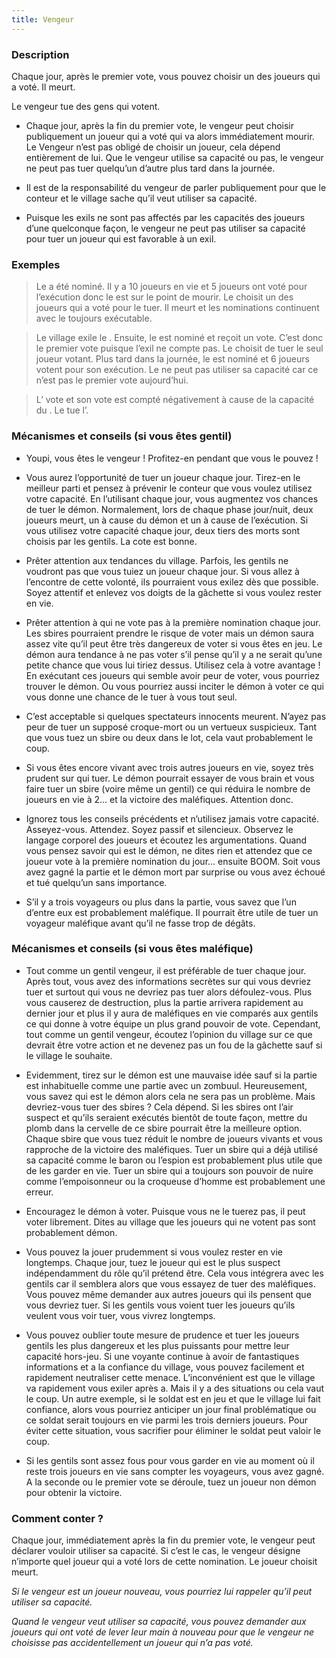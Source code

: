 ```yaml
---
title: Vengeur
---
```



<Role VENGEUR header />

### Description

Chaque jour, après le premier vote, vous pouvez choisir un des joueurs qui a voté. Il meurt.

Le vengeur tue des gens qui votent.

-	Chaque jour, après la fin du premier vote, le vengeur peut choisir publiquement un joueur qui a voté qui va alors immédiatement mourir. Le Vengeur n’est pas obligé de choisir un joueur, cela dépend entièrement de lui. Que le vengeur utilise sa capacité ou pas, le vengeur ne peut pas tuer quelqu’un d’autre plus tard dans la journée.

-	Il est de la responsabilité du vengeur de parler publiquement pour que le conteur et le village sache qu’il veut utiliser sa capacité.

-	Puisque les exils ne sont pas affectés par les capacités des joueurs d’une quelconque façon, le vengeur ne peut pas utiliser sa capacité pour tuer un joueur qui est favorable à un exil. 

### Exemples

> Le <Role IMP /> a été nominé. Il y a 10 joueurs en vie et 5 joueurs ont voté pour l’exécution donc le <Role IMP /> est sur le point de mourir. Le <Role VENGEUR /> choisit un des joueurs qui a voté pour le tuer. Il meurt et les nominations continuent avec le <Role IMP /> toujours exécutable.

> Le village exile le <Role VOLEUR />. Ensuite, le <Role MAJORDOME /> est nominé et reçoit un vote. C’est donc le premier vote puisque l’exil ne compte pas. Le <Role VENGEUR /> choisit de tuer le seul joueur votant. Plus tard dans la journée, le <Role VERTUEUX /> est nominé et 6 joueurs votent pour son exécution. Le <Role VENGEUR /> ne peut pas utiliser sa capacité car ce n’est pas le premier vote aujourd’hui. 

> L’<Role EMPATHIQUE /> vote et son vote est compté négativement à cause de la capacité du <Role VOLEUR />. Le <Role VENGEUR /> tue l’<Role EMPATHIQUE />.


### Mécanismes et conseils (si vous êtes gentil)

- Youpi, vous êtes le vengeur ! Profitez-en pendant que vous le pouvez !

- Vous aurez l’opportunité de tuer un joueur chaque jour. Tirez-en le meilleur parti et pensez à prévenir le conteur que vous voulez utilisez votre capacité. En l’utilisant chaque jour, vous augmentez vos chances de tuer le démon. Normalement, lors de chaque phase jour/nuit, deux joueurs meurt, un à cause du démon et un à cause de l’exécution. Si vous utilisez votre capacité chaque jour, deux tiers des morts sont choisis par les gentils. La cote est bonne. 

- Prêter attention aux tendances du village. Parfois, les gentils ne voudront pas que vous tuiez un joueur chaque jour. Si vous allez à l’encontre de cette volonté, ils pourraient vous exilez dès que possible. Soyez attentif et enlevez vos doigts de la gâchette si vous voulez rester en vie. 

- Prêter attention à qui ne vote pas à la première nomination chaque jour. Les sbires pourraient prendre le risque de voter mais un démon saura assez vite qu’il peut être très dangereux de voter si vous êtes en jeu. Le démon aura tendance à ne pas voter s’il pense qu’il y a ne serait qu’une petite chance que vous lui tiriez dessus. Utilisez cela à votre avantage ! En exécutant ces joueurs qui semble avoir peur de voter, vous pourriez trouver le démon. Ou vous pourriez aussi inciter le démon à voter ce qui vous donne une chance de le tuer à vous tout seul.

- C’est acceptable si quelques spectateurs innocents meurent. N’ayez pas peur de tuer un supposé croque-mort ou un vertueux suspicieux. Tant que vous tuez un sbire ou deux dans le lot, cela vaut probablement le coup. 

- Si vous êtes encore vivant avec trois autres joueurs en vie, soyez très prudent sur qui tuer. Le démon pourrait essayer de vous brain et vous faire tuer un sbire (voire même un gentil) ce qui réduira le nombre de joueurs en vie à 2… et la victoire des maléfiques. Attention donc.

- Ignorez tous les conseils précédents et n’utilisez jamais votre capacité. Asseyez-vous. Attendez. Soyez passif et silencieux. Observez le langage corporel des joueurs et écoutez les argumentations. Quand vous pensez savoir qui est le démon, ne dites rien et attendez que ce joueur vote à la première nomination du jour… ensuite BOOM. Soit vous avez gagné la partie et le démon mort par surprise ou vous avez échoué et tué quelqu’un sans importance.

- S’il y a trois voyageurs ou plus dans la partie, vous savez que l’un d’entre eux est probablement maléfique. Il pourrait être utile de tuer un voyageur maléfique avant qu’il ne fasse trop de dégâts.


### Mécanismes et conseils (si vous êtes maléfique)

- Tout comme un gentil vengeur, il est préférable de tuer chaque jour. Après tout, vous avez des informations secrètes sur qui vous devriez tuer et surtout qui vous ne devriez pas tuer alors défoulez-vous. Plus vous causerez de destruction, plus la partie arrivera rapidement au dernier jour et plus il y aura de maléfiques en vie comparés aux gentils ce qui donne à votre équipe un plus grand pouvoir de vote. Cependant, tout comme un gentil vengeur, écoutez l’opinion du village sur ce que devrait être votre action et ne devenez pas un fou de la gâchette sauf si le village le souhaite. 

- Evidemment, tirez sur le démon est une mauvaise idée sauf si la partie est inhabituelle comme une partie avec un zombuul. Heureusement, vous savez qui est le démon alors cela ne sera pas un problème. Mais devriez-vous tuer des sbires ? Cela dépend. Si les sbires ont l’air suspect et qu’ils seraient exécutés bientôt de toute façon, mettre du plomb dans la cervelle de ce sbire pourrait être la meilleure option. Chaque sbire que vous tuez réduit le nombre de joueurs vivants et vous rapproche de la victoire des maléfiques. Tuer un sbire qui a déjà utilisé sa capacité comme le baron ou l’espion est probablement plus utile que de les garder en vie. Tuer un sbire qui a toujours son pouvoir de nuire comme l’empoisonneur ou la croqueuse d’homme est probablement une erreur.

- Encouragez le démon à voter. Puisque vous ne le tuerez pas, il peut voter librement. Dites au village que les joueurs qui ne votent pas sont probablement démon.

- Vous pouvez la jouer prudemment si vous voulez rester en vie longtemps. Chaque jour, tuez le joueur qui est le plus suspect indépendamment du rôle qu’il prétend être. Cela vous intégrera avec les gentils car il semblera alors que vous essayez de tuer des maléfiques. Vous pouvez même demander aux autres joueurs qui ils pensent que vous devriez tuer. Si les gentils vous voient tuer les joueurs qu’ils veulent vous voir tuer, vous vivrez longtemps.

- Vous pouvez oublier toute mesure de prudence et tuer les joueurs gentils les plus dangereux et les plus puissants pour mettre leur capacité hors-jeu. Si une voyante continue à avoir de fantastiques informations et a la confiance du village, vous pouvez facilement et rapidement neutraliser cette menace. L’inconvénient est que le village va rapidement vous exiler après a. Mais il y a des situations ou cela vaut le coup. Un autre exemple, si le soldat est en jeu et que le village lui fait confiance, alors vous pourriez anticiper un jour final problématique ou ce soldat serait toujours en vie parmi les trois derniers joueurs. Pour éviter cette situation, vous sacrifier pour éliminer le soldat peut valoir le coup.

- Si les gentils sont assez fous pour vous garder en vie au moment où il reste trois joueurs en vie sans compter les voyageurs, vous avez gagné. A la seconde ou le premier vote se déroule, tuez un joueur non démon pour obtenir la victoire.


### Comment conter ?

Chaque jour, immédiatement après la fin du premier vote, le vengeur peut déclarer vouloir utiliser sa capacité. Si c’est le cas, le vengeur désigne n’importe quel joueur qui a voté lors de cette nomination. Le joueur choisit meurt.

_Si le vengeur est un joueur nouveau, vous pourriez lui rappeler qu’il peut utiliser sa capacité._

_Quand le vengeur veut utiliser sa capacité, vous pouvez demander aux joueurs qui ont voté de lever leur main à nouveau pour que le vengeur ne choisisse pas accidentellement un joueur qui n’a pas voté._
